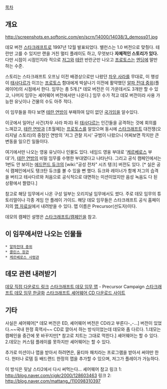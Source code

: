[[목차]]
== 개요 ==
http://screenshots.en.softonic.com/en/scrn/14000/14038/3_demoss01.jpg

데모 버전 [[스타크래프트]]로 1997년 12월 발표되었다. 밸런스는 1.0 버전으로 맞췄다. 테란만 고를 수 있지만 랜을 거친 멀티 플레이도 하고, 무엇보다 '''자체적인 스토리가 있다.''' 다만 시점이 시점인지라 적으로 [[저그]]와 [[테란]] 반란군만 나오고 [[프로토스]]는 [[엔딩]]에 말만 하는 수준. 

스토리는 스타크래프트 오프닝 이전 배경상으로만 나왔던 [[차우 사라]]를 무대로, 이 행성이 [[태사다르]]가 이끄는 [[프로토스]] 함대에게 박살나기 이전에 활약했던 [[알파 전대 중위]](플레이어)의 시점에서 한다. 임무는 총 5개.[* 데모 버전은 이 가운데서도 3개만 할 수 있고, 나머지 임무는 셰어웨어 버전에서만 나온다.] 임무 수가 적고 데모 버전이라 사용 가능한 유닛이나 건물의 수도 아주 적다. 

이 임무들을 하다 보면 [[테란 연방]]이 부패하여 답이 없던 [[국가]]임을 알수있다. 

이곳에서 일어난 사건(차우 사라 파괴) 뒤 [[태사다르]]는 인간들을 공격하는 것에 회의를 느껴갔고, [[테란 연방]]과 [초월체]는 [[프로토스]]를 알았으며 동시에 [[스타크래프트]] 대전쟁(오리지널 스토리)의 중점인 연방의 '저그 관찰 지시' 규범이 나왔으니 어찌보면 작지만 큰 변동을 일으킨 일들이다. 

여기에서만 나오는 영웅 유닛이나 인물도 있다. 네임드 영웅 부대로 '[[케르베로스]] 부대'가, [[테란 연방]]의 비밀 임무를 수행한 부대였다고 나타난다. 그리고 공식 캠페인에서는 1번도 안 보이는 [[에드먼드 듀크]]의 [wiki:"공성 전차" 시즈 탱크] 버전도 있다. [* 실은 공식 캠페인에서도 탱크탄 듀크를 볼 수 있을 뻔 했다. 듀크와 레이너가 함께 저그의 습격을 버티고 테사다르와 처음으로 공식적으로 대면하는 미션이었지만 음성 녹음도 다 된 상황에서 짤렸다.] 

참고로 해당 임무에서 나온 구성 일부는 오리지널 임무에서도 썼다. 주로 데모 임무의 튜토리얼이나 각종 게임 안 플레이 가이드. 해당 데모 임무들은 스타크래프트 공식 홈페이지의 [http://classic.battle.net/scc/maps.shtml 맵 자료실]에서 내려받을 수 있다. 맵 이름은 Precursor(선도자)이다.

데모의 캠페인 설명은 [[스타크래프트/캠페인]]을 참고.

== 이 임무에서만 나오는 인물들 ==
 * [[알파전대 중위]]
 * [[콜린스 장관]]
 * [[케르베로스 사령관]]

== 데모 관련 내려받기 ==
[http://ftp.blizzard.com/pub/starcraft/demos/SCDemo.exe 데모 직접 다운로드 링크]
[http://classic.battle.net/scc/maps.shtml 스타크래프트 데모 임무 맵] - Precursor Campaign
[http://shadowyblade.blog.me/220028420134 스타크래프트 데모 임무 한글화]
[http://archive.org/details/cdrom-starcraft-shareware 스타크래프트 셰어웨어 CD 다운로드 사이트]
== 기타 ==
사실은 셰어웨어[* 데모 버전은 ED, 셰어웨어 버전은 CD라고 부른다-_-...] 버전이 있었다.~~국내 한정 흑역사~~ CD로 깔아서 하는 방식이었는데 데모와 좀 다르다.
1.데모는 캠페인을 중간에 못 바꾸지만[* 참고로 치트는 그대로 먹힌다.] 셰어웨어는 할 수 있다.
2.데모는 커스텀 플레이를 못하지만 셰어웨어는 할 수 있다.

추가로 미션이나 맵을 받아서 하려면은, 울티마 패치라는 프로그램을 받아서 써야만 한다. 헌터나 로템 등 배드랜드 한정의 맵을 추가할 수 있으며, 저그가 플레이가 가능하다.

이 방식은 뒷날 스타2에서 다시 써먹는다...
셰어웨어 참고 링크 1: http://blog.naver.com/cjgkr2000/128603463
링크 2: http://blog.naver.com/mattang_/110098310397
